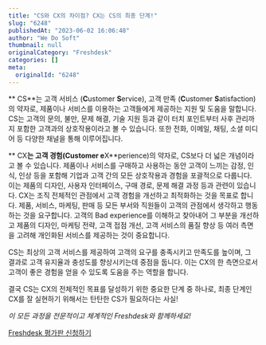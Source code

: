```yaml
---
title: "CS와 CX의 차이점? CX는 CS의 최종 단계!"
slug: "6248"
publishedAt: "2023-06-02 16:06:48"
author: "We Do Soft"
thumbnail: null
originalCategory: "Freshdesk"
categories: []
meta:
  originalId: "6248"
---
```


** CS**는 고객 서비스 (**C**ustomer **S**ervice), 고객 만족 (**C**ustomer **S**atisfaction)의 약자로, 제품이나 서비스를 이용하는 고객들에게 제공하는 지원 및 도움을 말합니다.  CS는 고객의 문의, 불만, 문제 해결, 기술 지원 등과 같이 터치 포인트부터 사후 관리까지 포함한 고객과의 상호작용이라고 볼 수 있습니다. 또한 전화, 이메일, 채팅, 소셜 미디어 등 다양한 채널을 통해 이루어집니다.

** CX**는 고객 경험(**C**ustomer e**X**perience)의 약자로, CS보다 더 넓은 개념이라고 볼 수 있습니다.​ 제품이나 서비스를 구매하고 사용하는 동안 고객이 느끼는 감정, 인식, 인상 등을 포함해 기업과 고객 간의 모든 상호작용과 경험을 포괄적으로 다룹니다. 이는 제품의 디자인, 사용자 인터페이스, 구매 경로, 문제 해결 과정 등과 관련이 있습니다. CX는 조직 전체적인 관점에서 고객 경험을 개선하고 최적화하는 것을 목표로 합니다. 제품, 서비스, 마케팅, 판매 등 모든 부서와 직원들이 고객의 관점에서 생각하고 행동하는 것을 요구합니다. 고객의 Bad experience를 이해하고 찾아내어 그 부분을 개선하고 제품의 디자인, 마케팅 전략, 고객 접점 개선, 고객 서비스의 품질 향상 등 여러 측면을 고려해 개인화된 서비스를 제공하는 것이 중요합니다.

CS는 최상의 고객 서비스를 제공하여 고객의 요구를 충족시키고 만족도를 높이며, 그 결과로 고객 유지율과 충성도를 향상시키는데 중점을 둡니다. 이는 CX의 한 측면으로서 고객이 좋은 경험을 얻을 수 있도록 도움을 주는 역할을 합니다.

결국 CS는 CX의 전체적인 목표를 달성하기 위한 중요한 단계 중 하나로, 최종 단계인 CX를 잘 실현하기 위해서는 탄탄한 CS가 필요하다는 사실!

*이 모든 과정을 전문적이고 체계적인 Freshdesk와 함께하세요!*

[Freshdesk 평가판 신청하기](https://www.freshworks.com/ko/freshdesk/signup/)
